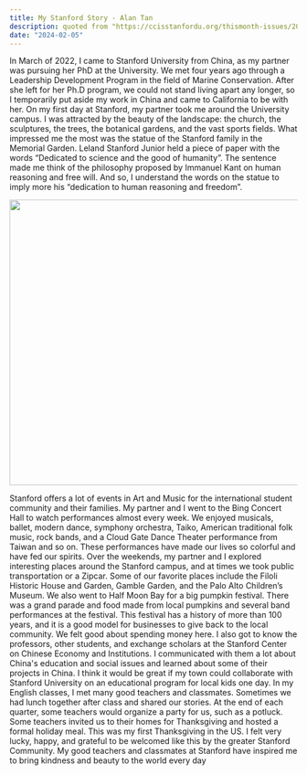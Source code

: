 ```yaml
---
title: My Stanford Story - Alan Tan
description: quoted from "https://ccisstanfordu.org/thismonth-issues/2023-01-ccis-this-month.pdf"
date: "2024-02-05"
---
```


In March of 2022, I came to Stanford University from China, as my partner was
pursuing her PhD at the University. We met four years ago through a Leadership
Development Program in the field of Marine Conservation. After she left for her Ph.D
program, we could not stand living apart any longer, so I temporarily put aside my
work in China and came to California to be with her.
On my first day at Stanford, my partner took me around the University campus. I
was attracted by the beauty of the landscape: the church, the sculptures, the trees,
the botanical gardens, and the vast sports fields. What impressed me the most was
the statue of the Stanford family in the Memorial Garden. Leland Stanford Junior
held a piece of paper with the words “Dedicated to science and the good of
humanity”. The sentence made me think of the philosophy proposed by Immanuel
Kant on human reasoning and free will. And so, I understand the words on
the statue to imply more his “dedication to human reasoning and freedom”.

<Image src="/ss.png" width="800" height="500" alt="" />

Stanford offers a lot of events in Art and Music for the international student
community and their families. My partner and I went to the Bing Concert Hall to
watch performances almost every week. We enjoyed musicals, ballet, modern
dance, symphony orchestra, Taiko, American traditional folk music, rock bands, and
a Cloud Gate Dance Theater performance from Taiwan and so on. These
performances have made our lives so colorful and have fed our spirits.
Over the weekends, my partner and I explored interesting places around the
Stanford campus, and at times we took public transportation or a Zipcar. Some of
our favorite places include the Filoli Historic House and Garden, Gamble Garden,
and the Palo Alto Children’s Museum. We also went to Half Moon Bay for a big
pumpkin festival. There was a grand parade and food made from local pumpkins
and several band performances at the festival. This festival has a history of more
than 100 years, and it is a good model for businesses to give back to the local
community. We felt good about spending money here.
I also got to know the professors, other students, and exchange scholars at the
Stanford Center on Chinese Economy and Institutions. I communicated with them a
lot about China's education and social issues and learned about some of their
projects in China. I think it would be great if my town could collaborate with
Stanford University on an educational program for local kids one day.
In my English classes, I met many good teachers and classmates. Sometimes we
had lunch together after class and shared our stories. At the end of each quarter,
some teachers would organize a party for us, such as a potluck. Some teachers
invited us to their homes for Thanksgiving and hosted a formal holiday meal. This
was my first Thanksgiving in the US. I felt very lucky, happy, and grateful to be
welcomed like this by the greater Stanford Community. My good teachers and
classmates at Stanford have inspired me to bring kindness and beauty to the world
every day

